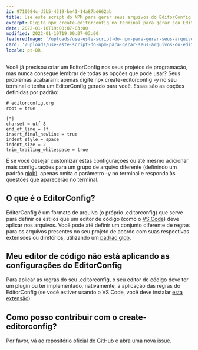 ```yaml
---
id: 9710984c-d5b5-4519-be41-14a87bd662bb
title: Use este script do NPM para gerar seus arquivos do EditorConfig
excerpt: Digite npx create-editorconfig no terminal para gerar seu EditorConfig. Adicione o parâmetro -y para pular o prompt.
date: 2022-01-10T19:00:07-03:00
modified: 2022-01-10T19:00:07-03:00
featuredImage: '/uploads/use-este-script-do-npm-para-gerar-seus-arquivos-do-editorconfig/capa.png'
card: '/uploads/use-este-script-do-npm-para-gerar-seus-arquivos-do-editorconfig/card.png'
locale: pt-BR
---
```


Você já precisou criar um EditorConfig nos seus projetos de programação, mas
nunca consegue lembrar de todas as opções que pode usar? Seus problemas
acabaram: apenas digite npx create-editorconfig -y no seu terminal e tenha um
EditorConfig gerado para você. Essas são as opções definidas por padrão:

```
# editorconfig.org
root = true

[*]
charset = utf-8
end_of_line = lf
insert_final_newline = true
indent_style = space
indent_size = 2
trim_trailing_whitespace = true
```

E se você desejar customizar estas configurações ou até mesmo adicionar mais
configurações para um grupo de arquivo diferente (definindo um padrão [glob](https://en.wikipedia.org/wiki/Glob_(programming))),
apenas omita o parâmetro -y no terminal e responda às questões que aparecerão
no terminal.

## O que é o EditorConfig?

EditorConfig é um formato de arquivo (o próprio .editorconfig) que serve para
definir os estilos que um editor de código (como o [VS Code](https://code.visualstudio.com/)) deve aplicar nos
arquivos. Você pode até definir um conjunto diferente de regras para os arquivos
presentes no seu projeto de acordo com suas respectivas extensões ou diretórios,
utilizando um [padrão glob](https://en.wikipedia.org/wiki/Glob_(programming)).

## Meu editor de código não está aplicando as configurações do EditorConfig

Para aplicar as regras do seu .editorconfig, o seu editor de código deve ter um
plugin ou ter implementado, nativamente, a aplicação das regras do EditorConfig
(se você estiver usando o VS Code, você deve instalar [esta extensão](https://marketplace.visualstudio.com/items?itemName=EditorConfig.EditorConfig)).

## Como posso contribuir com o create-editorconfig?

Por favor, vá ao [repositório oficial do GitHub](https://github.com/DouglasdeMoura/create-editorconfig) e abra uma nova issue.
